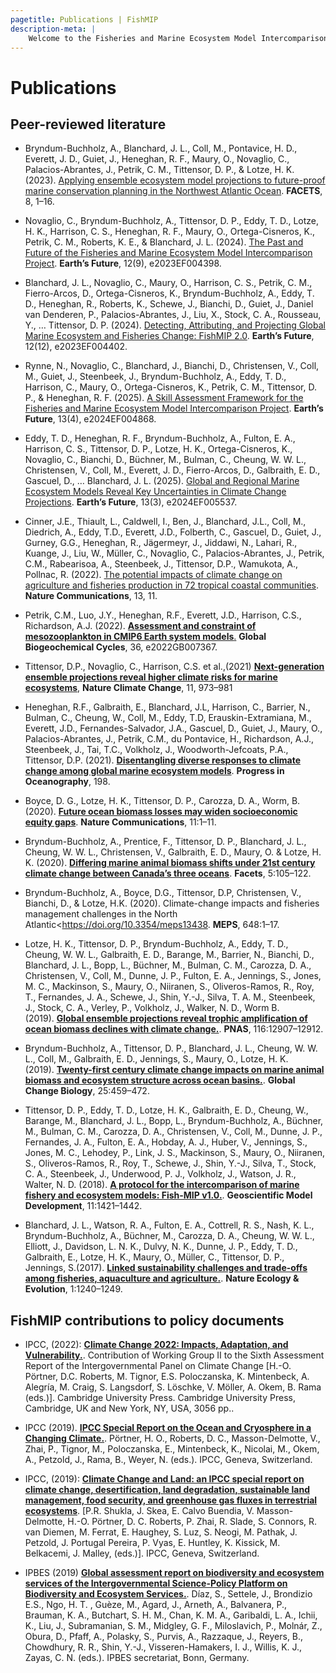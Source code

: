 ```yaml
---
pagetitle: Publications | FishMIP
description-meta: |
    Welcome to the Fisheries and Marine Ecosystem Model Intercomparison Project.
---
```


# Publications

## Peer-reviewed literature

* Bryndum-Buchholz, A., Blanchard, J. L., Coll, M., Pontavice, H. D., Everett, J. D., Guiet, J., Heneghan, R. F., Maury, O., Novaglio, C., Palacios-Abrantes, J., Petrik, C. M., Tittensor, D. P., & Lotze, H. K. (2023). [Applying ensemble ecosystem model projections to future-proof marine conservation planning in the Northwest Atlantic Ocean](https://doi.org/10.1139/facets-2023-0024){target="_blank"}. **FACETS**, 8, 1--16. 

* Novaglio, C., Bryndum-Buchholz, A., Tittensor, D. P., Eddy, T. D., Lotze, H. K., Harrison, C. S., Heneghan, R. F., Maury, O., Ortega-Cisneros, K., Petrik, C. M., Roberts, K. E., & Blanchard, J. L. (2024). [The Past and Future of the Fisheries and Marine Ecosystem Model Intercomparison Project](https://doi.org/10.1029/2023EF004398){target="_blank"}. **Earth’s Future**, 12(9), e2023EF004398.

* Blanchard, J. L., Novaglio, C., Maury, O., Harrison, C. S., Petrik, C. M., Fierro-Arcos, D., Ortega-Cisneros, K., Bryndum-Buchholz, A., Eddy, T. D., Heneghan, R., Roberts, K., Schewe, J., Bianchi, D., Guiet, J., Daniel van Denderen, P., Palacios-Abrantes, J., Liu, X., Stock, C. A., Rousseau, Y., … Tittensor, D. P. (2024). [Detecting, Attributing, and Projecting Global Marine Ecosystem and Fisheries Change: FishMIP 2.0](https://doi.org/10.1029/2023EF004402){target="_blank"}. **Earth’s Future**, 12(12), e2023EF004402. 

* Rynne, N., Novaglio, C., Blanchard, J., Bianchi, D., Christensen, V., Coll, M., Guiet, J., Steenbeek, J., Bryndum-Buchholz, A., Eddy, T. D., Harrison, C., Maury, O., Ortega-Cisneros, K., Petrik, C. M., Tittensor, D. P., & Heneghan, R. F. (2025). [A Skill Assessment Framework for the Fisheries and Marine Ecosystem Model Intercomparison Project](https://doi.org/10.1029/2024EF004868){target="_blank"}. **Earth’s Future**, 13(4), e2024EF004868.

* Eddy, T. D., Heneghan, R. F., Bryndum-Buchholz, A., Fulton, E. A., Harrison, C. S., Tittensor, D. P., Lotze, H. K., Ortega-Cisneros, K., Novaglio, C., Bianchi, D., Büchner, M., Bulman, C., Cheung, W. W. L., Christensen, V., Coll, M., Everett, J. D., Fierro-Arcos, D., Galbraith, E. D., Gascuel, D., … Blanchard, J. L. (2025). [Global and Regional Marine Ecosystem Models Reveal Key Uncertainties in Climate Change Projections](https://doi.org/10.1029/2024EF005537){target="_blank"}. **Earth’s Future**, 13(3), e2024EF005537.

* Cinner, J.E., Thiault, L., Caldwell, I., Ben, J., Blanchard, J.L., Coll, M., Diedrich, A., Eddy, T.D., Everett, J.D., Folberth, C., Gascuel, D., Guiet, J., Gurney, G.G., Heneghan, R., Jägermeyr, J., Jiddawi, N., Lahari, R., Kuange, J., Liu, W., Müller, C., Novaglio, C., Palacios-Abrantes, J., Petrik, C.M., Rabearisoa, A., Steenbeek, J., Tittensor, D.P., Wamukota, A., Pollnac, R. (2022). [The potential impacts of climate change on agriculture and fisheries production in 72 tropical coastal communities](https://doi.org/10.1038/s41467-022-30991-4){target="_blank"}. **Nature Communications**, 13, 11.

* Petrik, C.M., Luo, J.Y., Heneghan, R.F., Everett, J.D., Harrison, C.S., Richardson, A.J. (2022). [**Assessment and constraint of mesozooplankton in CMIP6 Earth system models**.](https://doi.org/10.1029/2022GB007367){target="_blank"} **Global Biogeochemical Cycles**, 36, e2022GB007367.

* Tittensor, D.P., Novaglio, C., Harrison, C.S. et al.,(2021) [**Next-generation ensemble projections reveal higher climate risks for marine ecosystems**](https://doi.org/10.1038/s41558-021-01173-9){target="_blank"}, **Nature Climate Change**, 11, 973--981

* Heneghan, R.F., Galbraith, E., Blanchard, J.L, Harrison, C., Barrier, N., Bulman, C., Cheung, W., Coll, M., Eddy, T.D, Erauskin-Extramiana, M., Everett, J.D., Fernandes-Salvador, J.A., Gascuel, D., Guiet, J., Maury, O., Palacios-Abrantes, J., Petrik, C.M., du Pontavice, H., Richardson, A.J., Steenbeek, J., Tai, T.C., Volkholz, J., Woodworth-Jefcoats, P.A., Tittensor, D.P. (2021). [**Disentangling diverse responses to climate change among global marine ecosystem models**](https://doi.org/10.1016/j.pocean.2021.102659){target="_blank"}. **Progress in Oceanography**, 198.

* Boyce, D. G., Lotze, H. K., Tittensor, D. P., Carozza, D. A., Worm, B. (2020). [**Future ocean biomass losses may widen socioeconomic equity gaps**](https://www.nature.com/articles/s41467-020-15708-9){target="_blank"}. **Nature Communications**, 11:1--11.

* Bryndum-Buchholz, A., Prentice, F., Tittensor, D. P., Blanchard, J. L., Cheung, W. W. L., Christensen, V., Galbraith, E. D., Maury, O. & Lotze, H. K. (2020). [**Differing marine animal biomass shifts under 21st century climate change between Canada's three oceans**](https://doi.org/10.1139/facets-2019-0035){target="_blank"}. **Facets**, 5:105--122.

* Bryndum-Buchholz, A., Boyce, D.G., Tittensor, D.P, Christensen, V., Bianchi, D., & Lotze, H.K. (2020). Climate-change impacts and fisheries management challenges in the North Atlantic\<[https://doi.org/10.3354/meps13438](https://protect-au.mimecast.com/s/Hod0C3Q870Upg4QlzuOEHkD?domain=doi.org){target="_blank"}. **MEPS**, 648:1--17.

* Lotze, H. K., Tittensor, D. P., Bryndum-Buchholz, A., Eddy, T. D., Cheung, W. W. L., Galbraith, E. D., Barange, M., Barrier, N., Bianchi, D., Blanchard, J. L., Bopp, L., Büchner, M., Bulman, C. M., Carozza, D. A., Christensen, V., Coll, M., Dunne, J. P., Fulton, E. A., Jennings, S., Jones, M. C., Mackinson, S., Maury, O., Niiranen, S., Oliveros-Ramos, R., Roy, T., Fernandes, J. A., Schewe, J., Shin, Y.-J., Silva, T. A. M., Steenbeek, J., Stock, C. A., Verley, P., Volkholz, J., Walker, N. D., Worm B. (2019). [**Global ensemble projections reveal trophic amplification of ocean biomass declines with climate change.**](https://www.pnas.org/content/116/26/12907){target="_blank"}. **PNAS**, 116:12907--12912.

* Bryndum-Buchholz, A., Tittensor, D. P., Blanchard, J. L., Cheung, W. W. L., Coll, M., Galbraith, E. D., Jennings, S., Maury, O., Lotze, H. K. (2019). [**Twenty-first century climate change impacts on marine animal biomass and ecosystem structure across ocean basins.**](https://onlinelibrary.wiley.com/doi/abs/10.1111/gcb.14512?af=R){target="_blank"}. **Global Change Biology**, 25:459--472.

* Tittensor, D. P., Eddy, T. D., Lotze, H. K., Galbraith, E. D., Cheung, W., Barange, M., Blanchard, J. L., Bopp, L., Bryndum-Buchholz, A., Büchner, M., Bulman, C. M., Carozza, D. A., Christensen, V., Coll, M., Dunne, J. P., Fernandes, J. A., Fulton, E. A., Hobday, A. J., Huber, V., Jennings, S., Jones, M. C., Lehodey, P., Link, J. S., Mackinson, S., Maury, O., Niiranen, S., Oliveros-Ramos, R., Roy, T., Schewe, J., Shin, Y.-J., Silva, T., Stock, C. A., Steenbeek, J., Underwood, P. J., Volkholz, J., Watson, J. R., Walter, N. D. (2018). [**A protocol for the intercomparison of marine fishery and ecosystem models: Fish-MIP v1.0.**](https://www.geosci-model-dev.net/11/1421/2018/){target="_blank"}. **Geoscientific Model Development**, 11:1421--1442.

* Blanchard, J. L., Watson, R. A., Fulton, E. A., Cottrell, R. S., Nash, K. L., Bryndum-Buchholz, A., Büchner, M., Carozza, D. A., Cheung, W. W. L., Elliott, J., Davidson, L. N. K., Dulvy, N. K., Dunne, J. P., Eddy, T. D., Galbraith, E., Lotze, H. K., Maury, O., Müller, C., Tittensor, D. P., Jennings, S.(2017). [**Linked sustainability challenges and trade-offs among fisheries, aquaculture and agriculture.**](https://www.nature.com/articles/s41559-017-0258-8?mc_cid=afc113a672&mc_eid=5ec9edb8b0){target="_blank"}. **Nature Ecology & Evolution**, 1:1240--1249.

## FishMIP contributions to policy documents

* IPCC, (2022): [**Climate Change 2022: Impacts, Adaptation, and Vulnerability.**](https://doi:10.1017/9781009325844){target="_blank"}. Contribution of Working Group II to the Sixth Assessment Report of the Intergovernmental Panel on Climate Change [H.-O. Pörtner, D.C. Roberts, M. Tignor, E.S. Poloczanska, K. Mintenbeck, A. Alegría, M. Craig, S. Langsdorf, S. Löschke, V. Möller, A. Okem, B. Rama (eds.)]. Cambridge University Press. Cambridge University Press, Cambridge, UK and New York, NY, USA, 3056 pp..

* IPCC (2019). [**IPCC Special Report on the Ocean and Cryosphere in a Changing Climate.**](https://www.ipcc.ch/srocc/home/){target="_blank"}. Pörtner, H. O., Roberts, D. C., Masson-Delmotte, V., Zhai, P., Tignor, M., Poloczanska, E., Mintenbeck, K., Nicolai, M., Okem, A., Petzold, J., Rama, B., Weyer, N. (eds.). IPCC, Geneva, Switzerland.

* IPCC, (2019): [**Climate Change and Land: an IPCC special report on climate change, desertification, land degradation, sustainable land management, food security, and greenhouse gas fluxes in terrestrial ecosystems**](https://www.ipcc.ch/srccl/){target="_blank"}. [P.R. Shukla, J. Skea, E. Calvo Buendia, V. Masson-Delmotte, H.-O. Pörtner, D. C. Roberts, P. Zhai, R. Slade, S. Connors, R. van Diemen, M. Ferrat, E. Haughey, S. Luz, S. Neogi, M. Pathak, J. Petzold, J. Portugal Pereira, P. Vyas, E. Huntley, K. Kissick, M. Belkacemi, J. Malley, (eds.)]. IPCC, Geneva, Switzerland.

* IPBES (2019) [**Global assessment report on biodiversity and ecosystem services of the Intergovernmental Science-Policy Platform on Biodiversity and Ecosystem Services.**](https://ipbes.net/global-assessment){target="_blank"}. Díaz, S., Settele, J., Brondizio E.S., Ngo, H. T. , Guèze, M., Agard, J., Arneth, A., Balvanera, P., Brauman, K. A., Butchart, S. H. M., Chan, K. M. A., Garibaldi, L. A., Ichii, K., Liu, J., Subramanian, S. M., Midgley, G. F., Miloslavich, P., Molnár, Z., Obura, D., Pfaff, A., Polasky, S., Purvis, A., Razzaque, J., Reyers, B., Chowdhury, R. R., Shin, Y.-J., Visseren-Hamakers, I. J., Willis, K. J., Zayas, C. N. (eds.). IPBES secretariat, Bonn, Germany.